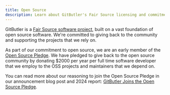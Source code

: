 ```yaml
---
title: Open Source
description: Learn about GitButler's Fair Source licensing and commitment to the Open Source Pledge supporting OSS projects.
---
```


GitButler is a [Fair Source software project](https://blog.gitbutler.com/gitbutler-is-now-fair-source/), built on a vast foundation of open source software. We're committed to giving back to the community and supporting the projects that we rely on.

As part of our commitment to open source, we are an early member of the [Open Source Pledge](https://osspledge.com/). We have pledged to give back to the open source community by donating $2000 per year per full time software developer that we employ to the OSS projects and maintainers that we depend on.

You can read more about our reasoning to join the Open Source Pledge in our announcement blog post and 2024 report: [GitButler Joins the Open Source Pledge](https://blog.gitbutler.com/open-source-pledge-2024).
